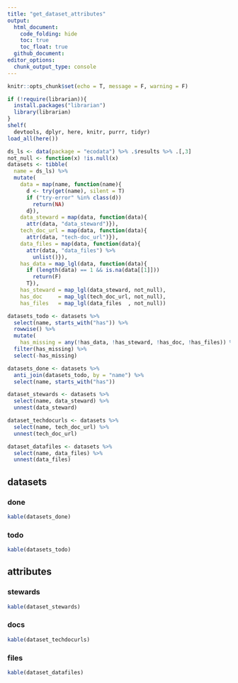 ```yaml
---
title: "get_dataset_attributes"
output: 
  html_document:
    code_folding: hide
    toc: true
    toc_float: true
  github_document:
editor_options: 
  chunk_output_type: console
---
```


```r
knitr::opts_chunk$set(echo = T, message = F, warning = F)
```

```r
if (!require(librarian)){
  install.packages("librarian")
  library(librarian)
}
shelf(
  devtools, dplyr, here, knitr, purrr, tidyr)
load_all(here())

ds_ls <- data(package = "ecodata") %>% .$results %>% .[,3]
not_null <- function(x) !is.null(x)
datasets <- tibble(
  name = ds_ls) %>% 
  mutate(
    data = map(name, function(name){
      d <- try(get(name), silent = T)
      if ("try-error" %in% class(d))
        return(NA)
      d}),
    data_steward = map(data, function(data){
      attr(data, "data_steward")}),
    tech_doc_url = map(data, function(data){
      attr(data, "tech-doc_url")}),
    data_files = map(data, function(data){
      attr(data, "data_files") %>% 
        unlist()}),
    has_data = map_lgl(data, function(data){
      if (length(data) == 1 && is.na(data[[1]]))
        return(F)
      T}),
    has_steward = map_lgl(data_steward, not_null),
    has_doc     = map_lgl(tech_doc_url, not_null),
    has_files   = map_lgl(data_files  , not_null))

datasets_todo <- datasets %>% 
  select(name, starts_with("has")) %>% 
  rowwise() %>% 
  mutate(
    has_missing = any(!has_data, !has_steward, !has_doc, !has_files)) %>% 
  filter(has_missing) %>% 
  select(-has_missing)

datasets_done <- datasets %>% 
  anti_join(datasets_todo, by = "name") %>% 
  select(name, starts_with("has"))

dataset_stewards <- datasets %>% 
  select(name, data_steward) %>% 
  unnest(data_steward)

dataset_techdocurls <- datasets %>% 
  select(name, tech_doc_url) %>% 
  unnest(tech_doc_url)

dataset_datafiles <- datasets %>% 
  select(name, data_files) %>% 
  unnest(data_files)
```

## datasets

### done

```r
kable(datasets_done)
```

### todo

```r
kable(datasets_todo)
```

## attributes

### stewards

```r
kable(dataset_stewards)
```

### docs

```r
kable(dataset_techdocurls)
```

### files

```r
kable(dataset_datafiles)
```
